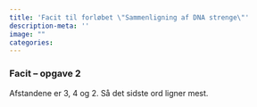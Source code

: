 ```yaml
---
title: 'Facit til forløbet \"Sammenligning af DNA strenge\"'
description-meta: ''
image: ""
categories:
---
```


::: {.callout-note collapse="true" appearance="minimal"}  
### Facit -- opgave 2
Afstandene er 3, 4 og 2. Så det sidste ord ligner mest. 

:::

